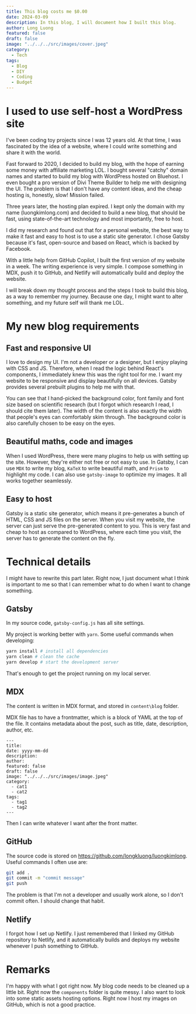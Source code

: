 ```yaml
---
title: This blog costs me $0.00
date: 2024-03-09
description: In this blog, I will document how I built this blog.
author: Long Luong
featured: false
draft: false
image: "../../../src/images/cover.jpeg"
category:
  - Tech
tags:
  - Blog
  - DIY
  - Coding
  - Budget
---
```


# I used to use self-host a WordPress site

I've been coding toy projects since I was 12 years old. At that time, I was fascinated by the idea of a website, where I could write something and share it with the world. 

Fast forward to 2020, I decided to build my blog, with the hope of earning some money with affiliate marketing LOL. I bought several "catchy" domain names and started to build my blog with WordPress hosted on Bluehost. I even bought a pro version of Divi Theme Builder to help me with designing the UI. The problem is that I don't have any content ideas, and the cheap hosting is, honestly, slow! Mission failed.

Three years later, the hosting plan expired. I kept only the domain with my name (luongkimlong.com) and decided to build a new blog, that should be fast, using state-of-the-art technology and most importantly, free to host.

I did my research and found out that for a personal website, the best way to make it fast and easy to host is to use a static site generator. I chose Gatsby because it's fast, open-source and based on React, which is backed by Facebook.

With a little help from GitHub Copilot, I built the first version of my website in a week. The writing experience is very simple. I compose something in MDX, push it to GitHub, and Netlify will automatically build and deploy the website.

I will break down my thought process and the steps I took to build this blog, as a way to remember my journey. Because one day, I might want to alter something, and my future self will thank me LOL.

# My new blog requirements
## Fast and responsive UI

I love to design my UI. I'm not a developer or a designer, but I enjoy playing with CSS and JS. Therefore, when I read the logic behind React's components, I immediately knew this was the right tool for me. I want my website to be responsive and display beautifully on all devices. Gatsby provides several prebuilt plugins to help me with that.

You can see that I hand-picked the background color, font family and font size based on scientific research (but I forgot which research I read, I should cite them later). The width of the content is also exactly the width that people's eyes can comfortably skim through. The background color is also carefully chosen to be easy on the eyes.

## Beautiful maths, code and images 

When I used WordPress, there were many plugins to help us with setting up the site. However, they're either not free or not easy to use. In Gatsby, I can use `MDX` to write my blog, `KaTeX` to write beautiful math, and `Prism` to highlight my code. I can also use `gatsby-image` to optimize my images. It all works together seamlessly.

## Easy to host

Gatsby is a static site generator, which means it pre-generates a bunch of HTML, CSS and JS files on the server. When you visit my website, the server can just serve the pre-generated content to you. This is very fast and cheap to host as compared to WordPress, where each time you visit, the server has to generate the content on the fly.

# Technical details 

I might have to rewrite this part later. Right now, I just document what I think is important to me so that I can remember what to do when I want to change something.

## Gatsby

In my source code, `gatsby-config.js` has all site settings. 

My project is working better with `yarn`. Some useful commands when developing:

```bash
yarn install # install all dependencies
yarn clean # clean the cache
yarn develop # start the development server
```

That's enough to get the project running on my local server. 

## MDX 

The content is written in MDX format, and stored in `content\blog` folder. 

MDX file has to have a frontmatter, which is a block of YAML at the top of the file. It contains metadata about the post, such as title, date, description, author, etc.

```mdx
---
title:
date: yyyy-mm-dd
description: 
author:
featured: false
draft: false
image: "../../../src/images/image.jpeg"
category:
  - cat1
  - cat2
tags:
  - tag1
  - tag2
---
```

Then I can write whatever I want after the front matter. 

## GitHub 

The source code is stored on https://github.com/longkluong/luongkimlong. Useful commands I often use are:

```bash
git add . 
git commit -m "commit message" 
git push
```

The problem is that I'm not a developer and usually work alone, so I don't commit often. I should change that habit.

## Netlify 

I forgot how I set up Netlify. I just remembered that I linked my GitHub repository to Netlify, and it automatically builds and deploys my website whenever I push something to GitHub.

# Remarks

I'm happy with what I got right now. My blog code needs to be cleaned up a little bit. Right now the `components` folder is quite messy. I also want to look into some static assets hosting options. Right now I host my images on GitHub, which is not a good practice.

